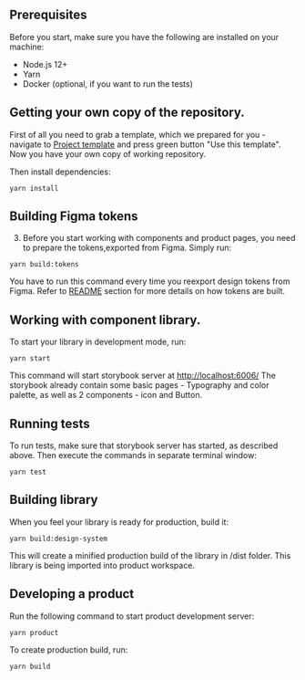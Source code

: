 


## Prerequisites

Before you start, make sure you have the following are installed on your machine:

- Node.js 12+
- Yarn
- Docker (optional, if you want to run the tests)

## Getting your own copy of the repository.

First of all you need to grab a template, which we prepared for you - navigate to [Project template](https://github.com/bridge-design/hands-on-workshop) and press green button "Use this template". Now you have your own copy of working repository.

Then install dependencies: 

```
yarn install
```

## Building Figma tokens

3. Before you start working with components and product pages, you need to prepare the tokens,exported from Figma. 
Simply run: 

```
yarn build:tokens
```

You have to run this command every time you reexport design tokens from Figma.
Refer to <a href="https://github.com/bridge-design/hands-on-workshop#tokens">README</a> section for more details on how tokens are built.

## Working with component library.

To start your library in development mode, run:

```
yarn start
```



This command will start storybook server at [http://localhost:6006/](http://localhost:6006)
The storybook already contain some basic pages - Typography and color palette, as well as 2 components - icon and Button.

## Running tests

To run tests, make sure that storybook server has started, as described above. Then execute the commands in separate terminal window:

```
yarn test
```

## Building library

When you feel your library is ready for production, build it:

```
yarn build:design-system
```

This will create a minified production build of the library in /dist folder. This library is being imported into product workspace.

## Developing a product

Run the following command to start product development server:

```
yarn product
```

To create production build, run:

```
yarn build
```